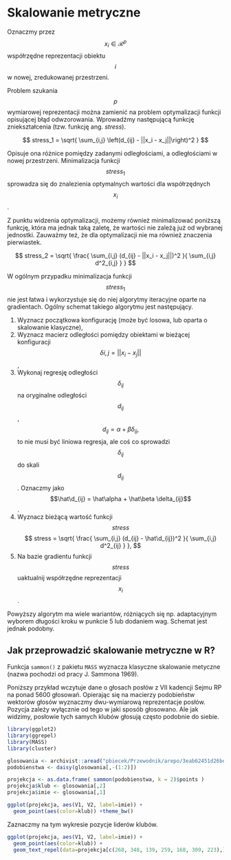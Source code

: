 # Skalowanie metryczne

Oznaczmy przez $$x_i \in \mathcal R^p$$ współrzędne reprezentacji obiektu $$i$$ w nowej, zredukowanej przestrzeni.

Problem szukania $$p$$ wymiarowej reprezentacji można zamienić na problem optymalizacji funkcji opisującej błąd odwzorowania. Wprowadźmy następującą funkcję zniekształcenia (tzw. funkcję ang. *stress*).

$$
stress_1 = \sqrt{ \sum_{i,j} \left(d_{ij} - ||x_i - x_j||\right)^2 }
$$

Opisuje ona różnice pomiędzy zadanymi odległościami, a odległościami w nowej przestrzeni. Minimalizacja funkcji $$stress_1$$ sprowadza się do znalezienia optymalnych wartości dla współrzędnych $$x_i$$. 

Z punktu widzenia optymalizacji, możemy również minimalizować poniższą funkcję, która ma jednak taką zaletę, że wartości nie zależą już od wybranej jednostki. Zauważmy też, że dla optymalizacji nie ma również znaczenia pierwiastek. 

$$
stress_2 = \sqrt{ \frac{ \sum_{i,j} (d_{ij} - ||x_i - x_j||)^2 }{ \sum_{i,j} d^2_{i,j} } }
$$


W ogólnym przypadku minimalizacja funkcji $$stress_1$$ nie jest łatwa i wykorzystuje się do niej algorytmy iteracyjne oparte na gradientach. Ogólny schemat takiego algorytmu jest następujący.

1. Wyznacz początkowa konfigurację (może być losowa, lub oparta o skalowanie klasyczne),
2. Wyznacz macierz odległości pomiędzy obiektami w bieżącej konfiguracji $$\delta{i,j} = ||x_i - x_j||$$,
3. Wykonaj regresję odległości $$\delta_{ij}$$ na oryginalne odległości $$d_{ij}$$,
$$
d_{ij} = \alpha + \beta \delta_{ij},
$$
to nie musi być liniowa regresja, ale coś co sprowadzi $$\delta_{ij}$$ do skali $$d_{ij}$$. Oznaczmy jako $$\hat\d_{ij} = \hat\alpha + \hat\beta \delta_{ij}$$.
4. Wyznacz bieżącą wartość funkcji $$stress$$
$$
stress = \sqrt{ \frac{ \sum_{i,j} (d_{ij} - \hat\d_{ij})^2 }{ \sum_{i,j} d^2_{ij} } },
$$
5. Na bazie gradientu funkcji $$stress$$ uaktualnij współrzędne reprezentacji $$x_i$$. 

Powyższy algorytm ma wiele wariantów, różniących się np. adaptacyjnym wyborem długości kroku w punkcie 5 lub dodaniem wag. Schemat jest jednak podobny.


## Jak przeprowadzić skalowanie metryczne w R?

Funkcja `sammon()` z pakietu `MASS` wyznacza klasyczne skalowanie metyczne (nazwa pochodzi od pracy J. Sammona 1969).

Poniższy przykład wczytuje dane o głosach posłów z VII kadencji Sejmu RP na ponad 5600 głosowań. Opierając się na macierzy podobieństw wektorów głosów wyznaczmy dwu-wymiarową reprezentacje posłów. Pozycja zależy wyłącznie od tego w jaki sposób głosowano. Ale jak widzimy, posłowie tych samych klubów głosują często podobnie do siebie.

```r
library(ggplot2)
library(ggrepel)
library(MASS)
library(cluster)

glosowania <- archivist::aread("pbiecek/Przewodnik/arepo/3eab62451d26be6d14fe99dda69675ca")
podobienstwa <- daisy(glosowania[,-(1:2)])

projekcja <- as.data.frame( sammon(podobienstwa, k = 2)$points )
projekcja$klub <- glosowania[,2]
projekcja$imie <- glosowania[,1]

ggplot(projekcja, aes(V1, V2, label=imie)) + 
  geom_point(aes(color=klub)) +theme_bw()
```

Zaznaczmy na tym wykresie pozycje liderów klubów.

```r
ggplot(projekcja, aes(V1, V2, label=imie)) + 
  geom_point(aes(color=klub)) +
  geom_text_repel(data=projekcja[c(268, 348, 139, 259, 168, 309, 223),]) +theme_bw()
```

